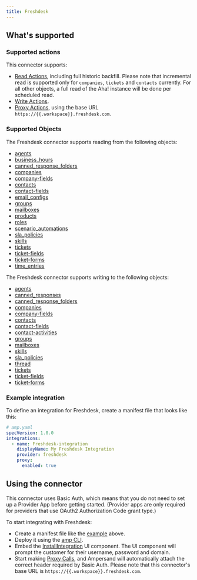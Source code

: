 ```yaml
---
title: Freshdesk
---
```


## What's supported

### Supported actions

This connector supports:

- [Read Actions](/read-actions), including full historic backfill. Please note that incremental read is supported only for `companies`, `tickets` and `contacts` currently. For all other objects, a full read of the Aha! instance will be done per scheduled read.
- [Write Actions](/write-actions).
- [Proxy Actions](/proxy-actions), using the base URL `https://{{.workspace}}.freshdesk.com`.

### Supported Objects

The Freshdesk connector supports reading from the following objects:

- [agents](https://developers.freshdesk.com/api/#list_all_agents) 
- [business_hours](https://developers.freshdesk.com/api/#list_all_business_hours) 
- [canned_response_folders](https://developers.freshdesk.com/api/#list_all_canned_response_folders) 
- [companies](https://developers.freshdesk.com/api/#list_all_companies) 
- [company-fields](https://developers.freshdesk.com/api/#list_all_company_fields)
- [contacts](https://developers.freshdesk.com/api/#list_all_contacts)
- [contact-fields](https://developers.freshdesk.com/api/#list_all_contact_fields) 
- [email_configs](https://developers.freshdesk.com/api/#list_all_email_configs) 
- [groups](https://developers.freshdesk.com/api/#list_all_groups) 
- [mailboxes](https://developers.freshdesk.com/api/#list_all_email_mailboxes) 
- [products](https://developers.freshdesk.com/api/#list_all_products) 
- [roles](https://developers.freshdesk.com/api/#list_all_roles) 
- [scenario_automations](https://developers.freshdesk.com/api/#list_all_scenario_automations) 
- [sla_policies](https://developers.freshdesk.com/api/#settings_attributes) 
- [skills](https://developers.freshdesk.com/api/#settings_attributes) 
- [tickets](https://developers.freshdesk.com/api/#settings_attributes) 
- [ticket-fields](https://developers.freshdesk.com/api/#settings_attributes)
- [ticket-forms](https://developers.freshdesk.com/api/#settings_attributes)
- [time_entries](https://developers.freshdesk.com/api/#settings_attributes)

The Freshdesk connector supports writing to the following objects:

- [agents](https://developers.freshdesk.com/api/#create_agent)
- [canned_responses](https://developers.freshdesk.com/api/#create_canned_response)
- [canned_response_folders](https://developers.freshdesk.com/api/#create_canned_response_folder)
- [companies](https://developers.freshdesk.com/api/#create_company)
- [company-fields](https://developers.freshdesk.com/api/#create_company_field)
- [contacts](https://developers.freshdesk.com/api/#create_contact)
- [contact-fields](https://developers.freshdesk.com/api/#create_contact)
- [contact-activities](https://developers.freshdesk.com/api/#omnichannel-activities)
- [groups](https://developers.freshdesk.com/api/#create_group)
- [mailboxes](https://developers.freshdesk.com/api/#create_email_mailbox)
- [skills](https://developers.freshdesk.com/api/#create_skill)
- [sla_policies](https://developers.freshdesk.com/api/#create_sla_policy)
- [thread](https://developers.freshdesk.com/api/#create_a_thread)
- [tickets](https://developers.freshdesk.com/api/#create_ticket)
- [ticket-fields](https://developers.freshdesk.com/api/#create_ticket_field)
- [ticket-forms](https://developers.freshdesk.com/api/#create_ticket_form)


### Example integration

To define an integration for Freshdesk, create a manifest file that looks like this:

```YAML
# amp.yaml
specVersion: 1.0.0
integrations:
  - name: Freshdesk-integration
    displayName: My Freshdesk Integration
    provider: freshdesk
    proxy:
      enabled: true
```

## Using the connector

This connector uses Basic Auth, which means that you do not need to set up a Provider App before getting started. (Provider apps are only required for providers that use OAuth2 Authorization Code grant type.)

To start integrating with Freshdesk:

- Create a manifest file like the [example](#example-integration) above.
- Deploy it using the [amp CLI](/cli/overview).
- Embed the [InstallIntegration](/embeddable-ui-components#install-integration) UI component. The UI component will prompt the customer for their username, password and domain.
- Start making [Proxy Calls](/proxy-actions), and Ampersand will automatically attach the correct header required by Basic Auth. Please note that this connector's base URL is `https://{{.workspace}}.freshdesk.com`.
